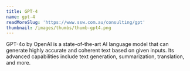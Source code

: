 ```yaml
---
title: GPT-4
name: gpt-4
readMoreSlug: 'https://www.ssw.com.au/consulting/gpt'
thumbnail: /images/thumbs/thumb-gpt4.png
---
```


GPT-4o by OpenAI is a state-of-the-art AI language model that can generate highly accurate and coherent text based on given inputs. Its advanced capabilities include text generation, summarization, translation, and more.
